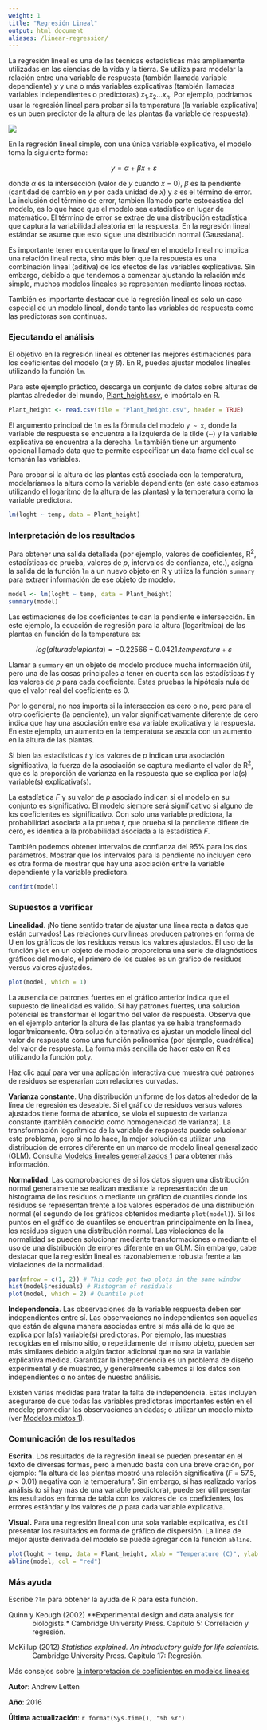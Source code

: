 ```yaml
---
weight: 1
title: "Regresión Lineal"
output: html_document
aliases: /linear-regression/
---
```





La regresión lineal es una de las técnicas estadísticas más ampliamente utilizadas en las ciencias de la vida y la tierra. Se utiliza para modelar la relación entre una variable de respuesta (también llamada variable dependiente) $y$ y una o más variables explicativas (también llamadas variables independientes o predictoras) $x_{1}$,$x_{2}$...$x_{n}$. Por ejemplo, podríamos usar la regresión lineal para probar si la temperatura (la variable explicativa) es un buen predictor de la altura de las plantas (la variable de respuesta).


![](Linear_regression_image.jpg)

En la regresión lineal simple, con una única variable explicativa, el modelo toma la siguiente forma:

$$y = \alpha + \beta x + \varepsilon $$ 


donde $\alpha$ es la intersección (valor de $y$ cuando $x$ = 0), $\beta$ es la pendiente (cantidad de cambio en $y$ por cada unidad de $x$) y $\varepsilon$ es el término de error. La inclusión del término de error, también llamado parte estocástica del modelo, es lo que hace que el modelo sea estadístico en lugar de matemático. El término de error se extrae de una distribución estadística que captura la variabilidad aleatoria en la respuesta. En la regresión lineal estándar se asume que esto sigue una distribución normal (Gaussiana).

Es importante tener en cuenta que lo *lineal* en el modelo lineal no implica una relación lineal recta, sino más bien que la respuesta es una combinación lineal (aditiva) de los efectos de las variables explicativas. Sin embargo, debido a que tendemos a comenzar ajustando la relación más simple, muchos modelos lineales se representan mediante líneas rectas.

También es importante destacar que la regresión lineal es solo un caso especial de un modelo lineal, donde tanto las variables de respuesta como las predictoras son continuas.

### Ejecutando el análisis
 
El objetivo en la regresión lineal es obtener las mejores estimaciones para los coeficientes del modelo ($\alpha$ y $\beta$). En R, puedes ajustar modelos lineales utilizando la función `lm`.

Para este ejemplo práctico, descarga un conjunto de datos sobre alturas de plantas alrededor del mundo, [Plant_height.csv](/datasets/Plant_height.csv), e impórtalo en R.


```r
Plant_height <- read.csv(file = "Plant_height.csv", header = TRUE)
```


El argumento principal de `lm` es la fórmula del modelo `y ~ x`, donde la variable de respuesta se encuentra a la izquierda de la tilde (~) y la variable explicativa se encuentra a la derecha. `lm` también tiene un argumento opcional llamado data que te permite especificar un data frame del cual se tomarán las variables.

Para probar si la altura de las plantas está asociada con la temperatura, modelaríamos la altura como la variable dependiente (en este caso estamos utilizando el logaritmo de la altura de las plantas) y la temperatura como la variable predictora.


```r
lm(loght ~ temp, data = Plant_height)
```
  
### Interpretación de los resultados
 
Para obtener una salida detallada (por ejemplo, valores de coeficientes, R^2^, estadísticas de prueba, valores de *p*, intervalos de confianza, etc.), asigna la salida de la función `lm` a un nuevo objeto en R y utiliza la función `summary` para extraer información de ese objeto de modelo.



```r
model <- lm(loght ~ temp, data = Plant_height)
summary(model)
```

Las estimaciones de los coeficientes te dan la pendiente e intersección. En este ejemplo, la ecuación de regresión para la altura (logarítmica) de las plantas en función de la temperatura es:

$$log(altura de la planta) = -0.22566 +0.0421.temperatura + \varepsilon $$ 

Llamar a `summary` en un objeto de modelo produce mucha información útil, pero una de las cosas principales a tener en cuenta son las estadísticas *t* y los valores de *p* para cada coeficiente. Estas pruebas la hipótesis nula de que el valor real del coeficiente es 0.

Por lo general, no nos importa si la intersección es cero o no, pero para el otro coeficiente (la pendiente), un valor significativamente diferente de cero indica que hay una asociación entre esa variable explicativa y la respuesta. En este ejemplo, un aumento en la temperatura se asocia con un aumento en la altura de las plantas.

Si bien las estadísticas *t* y los valores de *p* indican una asociación significativa, la fuerza de la asociación se captura mediante el valor de R^2^, que es la proporción de varianza en la respuesta que se explica por la(s) variable(s) explicativa(s).

La estadística *F* y su valor de *p* asociado indican si el modelo en su conjunto es significativo. El modelo siempre será significativo si alguno de los coeficientes es significativo. Con solo una variable predictora, la probabilidad asociada a la prueba *t*, que prueba si la pendiente difiere de cero, es idéntica a la probabilidad asociada a la estadística *F*.

También podemos obtener intervalos de confianza del 95% para los dos parámetros. Mostrar que los intervalos para la pendiente no incluyen cero es otra forma de mostrar que hay una asociación entre la variable dependiente y la variable predictora.


```r
confint(model)
```
  
### Supuestos a verificar

**Linealidad**. ¡No tiene sentido tratar de ajustar una línea recta a datos que están curvados! Las relaciones curvilíneas producen patrones en forma de U en los gráficos de los residuos versus los valores ajustados. El uso de la función `plot` en un objeto de modelo proporciona una serie de diagnósticos gráficos del modelo, el primero de los cuales es un gráfico de residuos versus valores ajustados.


```r
plot(model, which = 1)
```

La ausencia de patrones fuertes en el gráfico anterior indica que el supuesto de linealidad es válido. Si hay patrones fuertes, una solución potencial es transformar el logaritmo del valor de respuesta. Observa que en el ejemplo anterior la altura de las plantas ya se había transformado logarítmicamente. Otra solución alternativa es ajustar un modelo lineal del valor de respuesta como una función polinómica (por ejemplo, cuadrática) del valor de respuesta. La forma más sencilla de hacer esto en R es utilizando la función `poly`.

Haz clic [aquí](https://gallery.shinyapps.io/slr_diag/) para ver una aplicación interactiva que muestra qué patrones de residuos se esperarían con relaciones curvadas.

**Varianza constante**. Una distribución uniforme de los datos alrededor de la línea de regresión es deseable. Si el gráfico de residuos versus valores ajustados tiene forma de abanico, se viola el supuesto de varianza constante (también conocido como homogeneidad de varianza). La transformación logarítmica de la variable de respuesta puede solucionar este problema, pero si no lo hace, la mejor solución es utilizar una distribución de errores diferente en un marco de modelo lineal generalizado (GLM). Consulta [Modelos lineales generalizados 1](/statistics/glms/glm-1/) para obtener más información.

**Normalidad**. Las comprobaciones de si los datos siguen una distribución normal generalmente se realizan mediante la representación de un histograma de los residuos o mediante un gráfico de cuantiles donde los residuos se representan frente a los valores esperados de una distribución normal (el segundo de los gráficos obtenidos mediante `plot(model)`). Si los puntos en el gráfico de cuantiles se encuentran principalmente en la línea, los residuos siguen una distribución normal. Las violaciones de la normalidad se pueden solucionar mediante transformaciones o mediante el uso de una distribución de errores diferente en un GLM. Sin embargo, cabe destacar que la regresión lineal es razonablemente robusta frente a las violaciones de la normalidad.


```r
par(mfrow = c(1, 2)) # This code put two plots in the same window
hist(model$residuals) # Histogram of residuals
plot(model, which = 2) # Quantile plot
```

**Independencia**. Las observaciones de la variable respuesta deben ser independientes entre sí. Las observaciones no independientes son aquellas que están de alguna manera asociadas entre sí más allá de lo que se explica por la(s) variable(s) predictoras. Por ejemplo, las muestras recogidas en el mismo sitio, o repetidamente del mismo objeto, pueden ser más similares debido a algún factor adicional que no sea la variable explicativa medida. Garantizar la independencia es un problema de diseño experimental y de muestreo, y generalmente sabemos si los datos son independientes o no antes de nuestro análisis.

Existen varias medidas para tratar la falta de independencia. Estas incluyen asegurarse de que todas las variables predictoras importantes estén en el modelo; promediar las observaciones anidadas; o utilizar un modelo mixto (ver [Modelos mixtos 1](/statistics/mixed-models/mixed-model-1/)).

### Comunicación de los resultados

**Escrita.** Los resultados de la regresión lineal se pueden presentar en el texto de diversas formas, pero a menudo basta con una breve oración, por ejemplo: "la altura de las plantas mostró una relación significativa (*F* = 57.5, *p* < 0.01) negativa con la temperatura". Sin embargo, si has realizado varios análisis (o si hay más de una variable predictora), puede ser útil presentar los resultados en forma de tabla con los valores de los coeficientes, los errores estándar y los valores de *p* para cada variable explicativa.

**Visual.** Para una regresión lineal con una sola variable explicativa, es útil presentar los resultados en forma de gráfico de dispersión. La línea de mejor ajuste derivada del modelo se puede agregar con la función `abline`.


```r
plot(loght ~ temp, data = Plant_height, xlab = "Temperature (C)", ylab = "log(Plant height)", pch = 16)
abline(model, col = "red")
```
  
### Más ayuda

Escribe `?lm` para obtener la ayuda de R para esta función.

<p style="margin-left: .5in; text-indent: -.5in;">Quinn y Keough (2002) **Experimental design and data analysis for biologists.* Cambridge University Press. Capítulo 5: Correlación y regresión.</p>

<p style="margin-left: .5in; text-indent: -.5in;">McKillup (2012) *Statistics explained. An introductory guide for life scientists.* Cambridge University Press. Capítulo 17: Regresión.</p>

Más consejos sobre [la interpretación de coeficientes en modelos lineales](/statistics/glms/interpret-glm-coeffs/)
  

**Autor**: Andrew Letten
 
**Año**: 2016

**Última actualización**: `r format(Sys.time(), "%b %Y")`